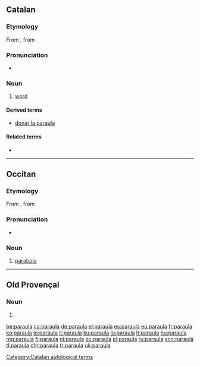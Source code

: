 ==Catalan==

===Etymology===
From {{etyl|la|ca}} {{m|la|parabola}}, from {{etyl|grc|ca}} {{m|grc|παραβολή}}

===Pronunciation===
* {{IPA|/pəˈrauɫə/|lang=ca}}

===Noun===
{{ca-noun|f}}

# [[word]]

====Derived terms====
* [[donar la paraula]] {{gloss|to promise}}

====Related terms====
* {{l|ca|parlar}}

[[Category:Catalan autological terms]]

----

==Occitan==

===Etymology===
From {{etyl|la|oc}} {{m|la|parabola}}, from {{etyl|grc|oc}} {{m|grc|παραβολή}}

===Pronunciation===
* {{IPA|/paˈraula/|lang=oc}}

===Noun===
{{oc-noun|f}}

# [[parabola]]

----

==Old Provençal==

===Noun===
{{pro-noun|f}}

# {{alternative form of|paraulla|lang=pro}}

[[be:paraula]]
[[ca:paraula]]
[[de:paraula]]
[[el:paraula]]
[[es:paraula]]
[[eu:paraula]]
[[fr:paraula]]
[[ko:paraula]]
[[io:paraula]]
[[it:paraula]]
[[ku:paraula]]
[[lo:paraula]]
[[lt:paraula]]
[[hu:paraula]]
[[mg:paraula]]
[[fj:paraula]]
[[nl:paraula]]
[[oc:paraula]]
[[pl:paraula]]
[[ru:paraula]]
[[scn:paraula]]
[[tl:paraula]]
[[chr:paraula]]
[[tr:paraula]]
[[uk:paraula]]